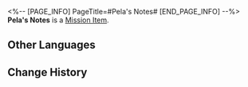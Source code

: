 <%-- [PAGE_INFO]
PageTitle=#Pela's Notes#
[END_PAGE_INFO] --%>
{{Item Infobox
|id          = 149978
|image       = Item Pela's Notes.png
|type        = Mission Item
|invCategory = Missions
|rarity      = 1
|effect      = 
|description = Pela's notes with her elegant handwriting.<br />In the note, there is a curved arrow pointing clockwise and another pointing counterclockwise. Next to the drawing, there is a comment that reads "Might have something to do with a certain kind of rotatable structure."
}}
{{Description|''"...G&mdash;Give me back that piece of paper, or I'll take it!"''}}
'''Pela's Notes''' is a [[Mission Item]].

==Other Languages==
{{Other Languages
|en   = Pela's Notes
|zhs  = 佩拉的手记
|zht  = 佩拉的手記
|ja   = ペラの手記
|ko   = 페라의 노트
|es   = Nota de Pela
|fr   = Notes de Pela
|ru   = Записка Пелы
|th   = บันทึกของ Pela
|vi   = Sổ Tay Của Pela
|de   = Pelas Notizen
|id   = Catatan Pela
|pt   = Notas de Pela
}}

==Change History==
{{Change History|2.0}}